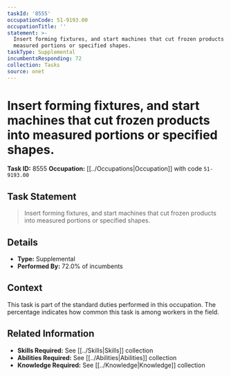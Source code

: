 ```yaml
---
taskId: '8555'
occupationCode: 51-9193.00
occupationTitle: ''
statement: >-
  Insert forming fixtures, and start machines that cut frozen products into
  measured portions or specified shapes.
taskType: Supplemental
incumbentsResponding: 72
collection: Tasks
source: onet
---
```

# Insert forming fixtures, and start machines that cut frozen products into measured portions or specified shapes.

**Task ID:** 8555
**Occupation:** [[../Occupations|Occupation]] with code `51-9193.00`

## Task Statement

> Insert forming fixtures, and start machines that cut frozen products into measured portions or specified shapes.

## Details

- **Type:** Supplemental
- **Performed By:** 72.0% of incumbents

## Context

This task is part of the standard duties performed in this occupation. The percentage indicates how common this task is among workers in the field.

## Related Information

- **Skills Required:** See [[../Skills|Skills]] collection
- **Abilities Required:** See [[../Abilities|Abilities]] collection
- **Knowledge Required:** See [[../Knowledge|Knowledge]] collection
